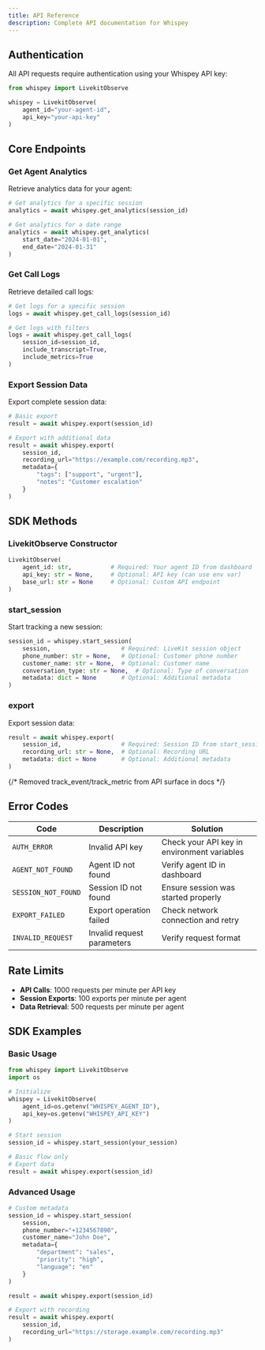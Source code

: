 ```yaml
---
title: API Reference
description: Complete API documentation for Whispey
---
```


## Authentication

All API requests require authentication using your Whispey API key:

```python
from whispey import LivekitObserve

whispey = LivekitObserve(
    agent_id="your-agent-id",
    api_key="your-api-key"
)
```

## Core Endpoints

### Get Agent Analytics

Retrieve analytics data for your agent:

```python
# Get analytics for a specific session
analytics = await whispey.get_analytics(session_id)

# Get analytics for a date range
analytics = await whispey.get_analytics(
    start_date="2024-01-01",
    end_date="2024-01-31"
)
```

### Get Call Logs

Retrieve detailed call logs:

```python
# Get logs for a specific session
logs = await whispey.get_call_logs(session_id)

# Get logs with filters
logs = await whispey.get_call_logs(
    session_id=session_id,
    include_transcript=True,
    include_metrics=True
)
```

### Export Session Data

Export complete session data:

```python
# Basic export
result = await whispey.export(session_id)

# Export with additional data
result = await whispey.export(
    session_id,
    recording_url="https://example.com/recording.mp3",
    metadata={
        "tags": ["support", "urgent"],
        "notes": "Customer escalation"
    }
)
```

## SDK Methods

### LivekitObserve Constructor

```python
LivekitObserve(
    agent_id: str,           # Required: Your agent ID from dashboard
    api_key: str = None,     # Optional: API key (can use env var)
    base_url: str = None     # Optional: Custom API endpoint
)
```

### start_session

Start tracking a new session:

```python
session_id = whispey.start_session(
    session,                    # Required: LiveKit session object
    phone_number: str = None,   # Optional: Customer phone number
    customer_name: str = None,  # Optional: Customer name
    conversation_type: str = None,  # Optional: Type of conversation
    metadata: dict = None       # Optional: Additional metadata
)
```

### export

Export session data:

```python
result = await whispey.export(
    session_id,                 # Required: Session ID from start_session
    recording_url: str = None,  # Optional: Recording URL
    metadata: dict = None       # Optional: Additional metadata
)
```

{/* Removed track_event/track_metric from API surface in docs */}

## Error Codes

| Code | Description | Solution |
|------|-------------|----------|
| `AUTH_ERROR` | Invalid API key | Check your API key in environment variables |
| `AGENT_NOT_FOUND` | Agent ID not found | Verify agent ID in dashboard |
| `SESSION_NOT_FOUND` | Session ID not found | Ensure session was started properly |
| `EXPORT_FAILED` | Export operation failed | Check network connection and retry |
| `INVALID_REQUEST` | Invalid request parameters | Verify request format |

## Rate Limits

- **API Calls**: 1000 requests per minute per API key
- **Session Exports**: 100 exports per minute per agent
- **Data Retrieval**: 500 requests per minute per agent

## SDK Examples

### Basic Usage

```python
from whispey import LivekitObserve
import os

# Initialize
whispey = LivekitObserve(
    agent_id=os.getenv("WHISPEY_AGENT_ID"),
    api_key=os.getenv("WHISPEY_API_KEY")
)

# Start session
session_id = whispey.start_session(your_session)

# Basic flow only
# Export data
result = await whispey.export(session_id)
```

### Advanced Usage

```python
# Custom metadata
session_id = whispey.start_session(
    session,
    phone_number="+1234567890",
    customer_name="John Doe",
    metadata={
        "department": "sales",
        "priority": "high",
        "language": "en"
    }
)

result = await whispey.export(session_id)

# Export with recording
result = await whispey.export(
    session_id,
    recording_url="https://storage.example.com/recording.mp3"
)
```
